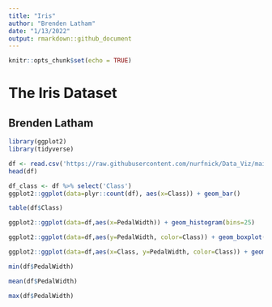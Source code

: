---
title: "Iris"
author: "Brenden Latham"
date: "1/13/2022"
output: rmarkdown::github_document
---

```{r setup, include=FALSE}
knitr::opts_chunk$set(echo = TRUE)
```

# The Iris Dataset

## Brenden Latham

```{r, include=FALSE}
library(ggplot2)
library(tidyverse)
```


```{r}
df <- read.csv('https://raw.githubusercontent.com/nurfnick/Data_Viz/main/iris.csv')
head(df)
```

```{r}
df_class <- df %>% select('Class')
ggplot2::ggplot(data=plyr::count(df), aes(x=Class)) + geom_bar()
```

```{r}
table(df$Class)
```

```{r}
ggplot2::ggplot(data=df,aes(x=PedalWidth)) + geom_histogram(bins=25)
```

```{r}
ggplot2::ggplot(data=df,aes(y=PedalWidth, color=Class)) + geom_boxplot()
```

```{r}
ggplot2::ggplot(data=df,aes(x=Class, y=PedalWidth, color=Class)) + geom_violin()
```

```{r}
min(df$PedalWidth)
```

```{r}
mean(df$PedalWidth)
```

```{r}
max(df$PedalWidth)
```

